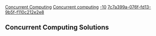[[Property:title|Concurrent Computing]]
[[Property:link_title|Concurrent computing]]
[[Property:weight|-10]]
[[Property:uuid|7c7a399a-076f-fd13-9b5f-f110c212e2e8]]
== Concurrent Computing Solutions ==



